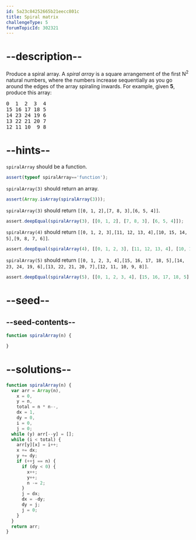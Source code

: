 ```yaml
---
id: 5a23c84252665b21eecc801c
title: Spiral matrix
challengeType: 5
forumTopicId: 302321
---
```


# --description--

Produce a spiral array. A *spiral array* is a square arrangement of the first N<sup>2</sup> natural numbers, where the numbers increase sequentially as you go around the edges of the array spiraling inwards. For example, given **5**, produce this array:

<pre>
0  1  2  3  4
15 16 17 18 5
14 23 24 19 6
13 22 21 20 7
12 11 10  9 8
</pre>

# --hints--

`spiralArray` should be a function.

```js
assert(typeof spiralArray=='function');
```

`spiralArray(3)` should return an array.

```js
assert(Array.isArray(spiralArray(3)));
```

`spiralArray(3)` should return `[[0, 1, 2],[7, 8, 3],[6, 5, 4]]`.

```js
assert.deepEqual(spiralArray(3), [[0, 1, 2], [7, 8, 3], [6, 5, 4]]);
```

`spiralArray(4)` should return `[[0, 1, 2, 3],[11, 12, 13, 4],[10, 15, 14, 5],[9, 8, 7, 6]]`.

```js
assert.deepEqual(spiralArray(4), [[0, 1, 2, 3], [11, 12, 13, 4], [10, 15, 14, 5], [9, 8, 7, 6]]);
```

`spiralArray(5)` should return `[[0, 1, 2, 3, 4],[15, 16, 17, 18, 5],[14, 23, 24, 19, 6],[13, 22, 21, 20, 7],[12, 11, 10, 9, 8]]`.

```js
assert.deepEqual(spiralArray(5), [[0, 1, 2, 3, 4], [15, 16, 17, 18, 5], [14, 23, 24, 19, 6], [13, 22, 21, 20, 7], [12, 11, 10, 9, 8]]);
```

# --seed--

## --seed-contents--

```js
function spiralArray(n) {

}
```

# --solutions--

```js
function spiralArray(n) {
  var arr = Array(n),
    x = 0,
    y = n,
    total = n * n--,
    dx = 1,
    dy = 0,
    i = 0,
    j = 0;
  while (y) arr[--y] = [];
  while (i < total) {
    arr[y][x] = i++;
    x += dx;
    y += dy;
    if (++j == n) {
      if (dy < 0) {
        x++;
        y++;
        n -= 2;
      }
      j = dx;
      dx = -dy;
      dy = j;
      j = 0;
    }
  }
  return arr;
}
```
